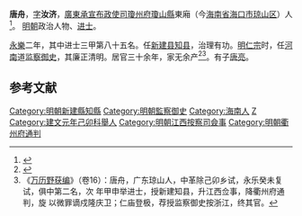 '''唐舟'''，[[表字|字]]'''汝济'''，[[廣東承宣布政使司|廣東承宣布政使司]][[瓊州府|瓊州府]][[瓊山縣|瓊山縣]]東廂（今[[海南省|海南省]][[海口市|海口市]][[琼山区|琼山区]]）人<ref>{{cite news|title=海南历代进士名表|url=http://www.hnszw.org.cn/data/news/2009/06/44121/|accessdate=2013-08-05|newspaper=海南史志网|archive-url=https://web.archive.org/web/20131203012302/http://www.hnszw.org.cn/data/news/2009/06/44121/|archive-date=2013-12-03|dead-url=yes}}</ref>。
[[明朝|明朝]]政治人物、[[进士|进士]]。

[[永乐_(明朝)|永樂]]二年，其中进士三甲第八十五名。任[[新建县|新建县]][[知县|知县]]，治理有功。[[明仁宗|明仁宗]]时，任[[河南|河南]]道[[监察御史|监察御史]]，其廉正清明。居官三十余年，家无余产<ref>{{cite book | language = zh-hans | author = 潘荣胜 | coauthors =  | title = 《明清进士录》 | url =  | date = 2006年 | location =  | publisher = [[中华书局|中华书局]] | id =  | isbn = 9787101043501 | pages = 25页 }}</ref><ref>《[[万历野获编|万历野获编]]》（卷16）：唐舟，广东琼山人，中革除己卯乡试，永乐癸未复试，俱中第二名，次 年甲申举进士，授新建知县，升江西佥事，降衢州府通判，旋 以微罪谪戍隆庆卫；仁庙登极，荐授监察御史按浙江，终其官。</ref>。有子[[唐亮_(永樂進士)|唐亮]]。

==参考文献==
{{Reflist}}

{{明朝人物小作品}}
{{永樂二年甲申科殿試金榜}}

{{DEFAULTSORT:Tang唐}}
[[Category:明朝新建縣知縣|Category:明朝新建縣知縣]]
[[Category:明朝監察御史|Category:明朝監察御史]]
[[Category:海南人|Category:海南人]]
[[Category:唐姓|Z]]
[[Category:建文元年己卯科舉人|Category:建文元年己卯科舉人]]
[[Category:明朝江西按察司僉事|Category:明朝江西按察司僉事]]
[[Category:明朝衢州府通判|Category:明朝衢州府通判]]